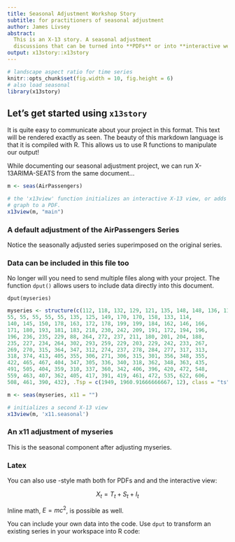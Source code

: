 ```yaml
---
title: Seasonal Adjustment Workshop Story
subtitle: for practitioners of seasonal adjustment
author: James Livsey
abstract: 
  This is an X-13 story. A seasonal adjustment
  discussions that can be turned into **PDFs** or into **interactive websites**.
output: x13story::x13story
---
```



```r
# landscape aspect ratio for time series
knitr::opts_chunk$set(fig.width = 10, fig.height = 6)
# also load seasonal
library(x13story)  
```

## Let's get started using `x13story`

It is quite easy to communicate about your project in this format. This text
will be rendered exactly as seen. The beauty of this markdown language is that
it is compiled with R. This allows us to use R functions to manipulate our 
output!

While documenting our seasonal adjustment project, we can run X-13ARIMA-SEATS
from the same document...


```r
m <- seas(AirPassengers)

# the 'x13view' function initializes an interactive X-13 view, or adds a 
# graph to a PDF. 
x13view(m, "main")
```

### A default adjustment of the AirPassengers Series

Notice the seasonally adjusted series superimposed on the original series. 

### Data can be included in this file too

No longer will you need to send multiple files along with your project. The 
function `dput()` allows users to include data directly into this document.

```
dput(myseries)

``` 
```r
myseries <- structure(c(112, 118, 132, 129, 121, 135, 148, 148, 136, 119, 
55, 55, 55, 55, 55, 135, 125, 149, 170, 170, 158, 133, 114, 
140, 145, 150, 178, 163, 172, 178, 199, 199, 184, 162, 146, 166, 
171, 180, 193, 181, 183, 218, 230, 242, 209, 191, 172, 194, 196, 
196, 236, 235, 229, 88, 264, 272, 237, 211, 180, 201, 204, 188, 
235, 227, 234, 264, 302, 293, 259, 229, 203, 229, 242, 233, 267, 
269, 270, 315, 364, 347, 312, 274, 237, 278, 284, 277, 317, 313, 
318, 374, 413, 405, 355, 306, 271, 306, 315, 301, 356, 348, 355, 
422, 465, 467, 404, 347, 305, 336, 340, 318, 362, 348, 363, 435, 
491, 505, 404, 359, 310, 337, 360, 342, 406, 396, 420, 472, 548, 
559, 463, 407, 362, 405, 417, 391, 419, 461, 472, 535, 622, 606, 
508, 461, 390, 432), .Tsp = c(1949, 1960.91666666667, 12), class = "ts")

m <- seas(myseries, x11 = "")

# initializes a second X-13 view
x13view(m, 'x11.seasonal')
```

### An x11 adjustment of myseries

This is the seasonal component after adjusting myseries. 

### Latex 

You can also use \LaTeX-style math both for PDFs and and the interactive view:

$$X_t = T_t + S_t + I_t$$ 

Inline math, $E = mc^2$, is possible as well.

You can include your own data into the code. Use `dput` to transform an existing series in your workspace into R code:




